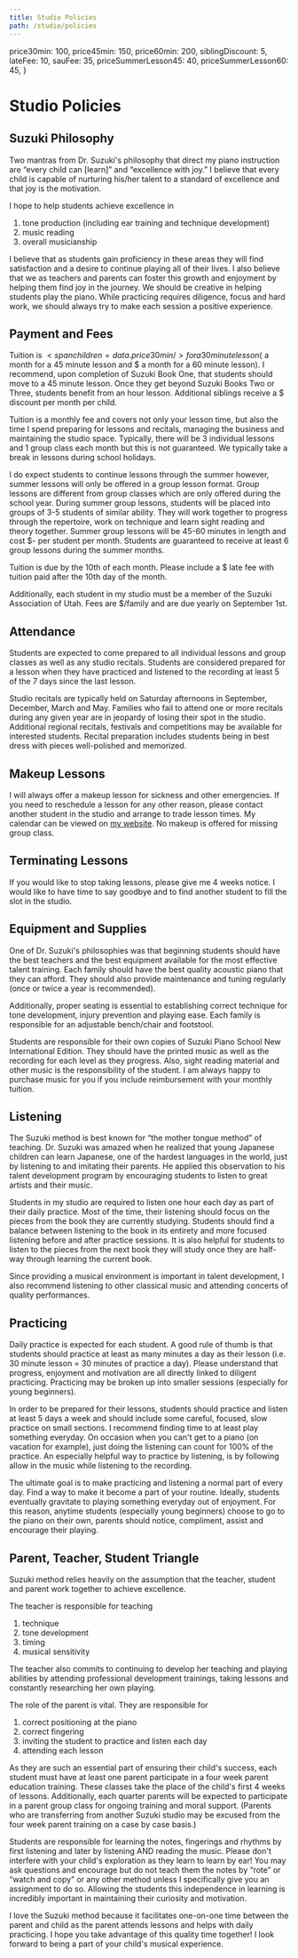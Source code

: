 ```yaml
---
title: Studio Policies
path: /studio/policies
---
```


  price30min: 100,
  price45min: 150,
  price60min: 200,
  siblingDiscount: 5,
  lateFee: 10,
  sauFee: 35,
  priceSummerLesson45: 40,
  priceSummerLesson60: 45,
}

# Studio Policies

## Suzuki Philosophy

Two mantras from Dr. Suzuki's philosophy that direct my piano instruction are “every child can [learn]” and “excellence with joy.” I believe that every child is capable of nurturing his/her talent to a standard of excellence and that joy is the motivation.

I hope to help students achieve excellence in

1. tone production (including ear training and technique development)
1. music reading
1. overall musicianship

I believe that as students gain proficiency in these areas they will find satisfaction and a desire to continue playing all of their lives. I also believe that we as teachers and parents can foster this growth and enjoyment by helping them find joy in the journey. We should be creative in helping students play the piano. While practicing requires diligence, focus and hard work, we should always try to make each session a positive experience.

## Payment and Fees

Tuition is $<span children={data.price30min} /> for a 30 minute lesson ($<span children={data.price45min} /> a month for a 45 minute lesson and $<span children={data.price60min} /> a month for a 60 minute lesson). I recommend, upon completion of Suzuki Book One, that students should move to a 45 minute lesson. Once they get beyond Suzuki Books Two or Three, students benefit from an hour lesson. Additional siblings receive a $<span children={data.siblingDiscount} /> discount per month per child.

Tuition is a monthly fee and covers not only your lesson time, but also the time I spend preparing for lessons and recitals, managing the business and maintaining the studio space. Typically, there will be 3 individual lessons and 1 group class each month but this is not guaranteed. We typically take a break in lessons during school holidays. 

I do expect students to continue lessons through the summer however, summer lessons will only be offered in a group lesson format. Group lessons are different from group classes which are only offered during the school year. During summer group lessons, students will be placed into groups of 3-5 students of similar ability. They will work together to progress through the repertoire, work on technique and learn sight reading and theory together. Summer group lessons will be 45-60 minutes in length and cost $<span children={data.priceSummerLesson45} />-<span children={data.priceSummerLesson60} /> per student per month. Students are guaranteed to receive at least 6 group lessons during the summer months.

Tuition is due by the 10th of each month. Please include a $<span children={data.lateFee} /> late fee with tuition paid after the 10th day of the month.

Additionally, each student in my studio must be a member of the Suzuki Association of Utah. Fees are $<span children={data.sauFee} />/family and are due yearly on September 1st.

## Attendance

Students are expected to come prepared to all individual lessons and group classes as well as any studio recitals. Students are considered prepared for a lesson when they have practiced and listened to the recording at least 5 of the 7 days since the last lesson.

Studio recitals are typically held on Saturday afternoons in September, December, March and May. Families who fail to attend one or more recitals during any given year are in jeopardy of losing their spot in the studio. Additional regional recitals, festivals and competitions may be available for interested students. Recital preparation includes students being in best dress with pieces well-polished and memorized.

## Makeup Lessons

I will always offer a makeup lesson for sickness and other emergencies. If you need to reschedule a lesson for any other reason, please contact another student in the studio and arrange to trade lesson times. My calendar can be viewed on [my website](/calendar). No makeup is offered for missing group class.

## Terminating Lessons

If you would like to stop taking lessons, please give me 4 weeks notice. I would like to have time to say goodbye and to find another student to fill the slot in the studio.

## Equipment and Supplies

One of Dr. Suzuki's philosophies was that beginning students should have the best teachers and the best equipment available for the most effective talent training. Each family should have the best quality acoustic piano that they can afford. They should also provide maintenance and tuning regularly (once or twice a year is recommended).

Additionally, proper seating is essential to establishing correct technique for tone development, injury prevention and playing ease. Each family is responsible for an adjustable bench/chair and footstool.

Students are responsible for their own copies of Suzuki Piano School New International Edition. They should have the printed music as well as the recording for each level as they progress. Also, sight reading material and other music is the responsibility of the student. I am always happy to purchase music for you if you include reimbursement with your monthly tuition.

## Listening

The Suzuki method is best known for “the mother tongue method” of teaching. Dr. Suzuki was amazed when he realized that young Japanese children can learn Japanese, one of the hardest languages in the world, just by listening to and imitating their parents. He applied this observation to his talent development program by encouraging students to listen to great artists and their music.

Students in my studio are required to listen one hour each day as part of their daily practice. Most of the time, their listening should focus on the pieces from the book they are currently studying. Students should find a balance between listening to the book in its entirety and more focused listening before and after practice sessions. It is also helpful for students to listen to the pieces from the next book they will study once they are half-way through learning the current book.

Since providing a musical environment is important in talent development, I also recommend listening to other classical music and attending concerts of quality performances.

## Practicing

Daily practice is expected for each student. A good rule of thumb is that students should practice at least as many minutes a day as their lesson (i.e. 30 minute lesson = 30 minutes of practice a day). Please understand that progress, enjoyment and motivation are all directly linked to diligent practicing. Practicing may be broken up into smaller sessions (especially for young beginners).

In order to be prepared for their lessons, students should practice and listen at least 5 days a week and should include some careful, focused, slow practice on small sections. I recommend finding time to at least play something everyday. On occasion when you can't get to a piano (on vacation for example), just doing the listening can count for 100% of the practice. An especially helpful way to practice by listening, is by following allow in the music while listening to the recording.

The ultimate goal is to make practicing and listening a normal part of every day. Find a way to make it become a part of your routine. Ideally, students eventually gravitate to playing something everyday out of enjoyment. For this reason, anytime students (especially young beginners) choose to go to the piano on their own, parents should notice, compliment, assist and encourage their playing.

## Parent, Teacher, Student Triangle

Suzuki method relies heavily on the assumption that the teacher, student and parent work together to achieve excellence.

The teacher is responsible for teaching

1. technique
1. tone development
1. timing
1. musical sensitivity

The teacher also commits to continuing to develop her teaching and playing abilities by attending professional development trainings, taking lessons and constantly researching her own playing.

The role of the parent is vital. They are responsible for

1. correct positioning at the piano
1. correct fingering
1. inviting the student to practice and listen each day
1. attending each lesson

As they are such an essential part of ensuring their child's success, each student must have at least one parent participate in a four week parent education training. These classes take the place of the child's first 4 weeks of lessons. Additionally, each quarter parents will be expected to participate in a parent group class for ongoing training and moral support. (Parents who are transferring from another Suzuki studio may be excused from the four week parent training on a case by case basis.)

Students are responsible for learning the notes, fingerings and rhythms by first listening and later by listening AND reading the music. Please don't interfere with your child's exploration as they learn to learn by ear! You may ask questions and encourage but do not teach them the notes by “rote” or “watch and copy” or any other method unless I specifically give you an assignment to do so. Allowing the students this independence in learning is incredibly important in maintaining their curiosity and motivation.

I love the Suzuki method because it facilitates one-on-one time between the parent and child as the parent attends lessons and helps with daily practicing. I hope you take advantage of this quality time together! I look forward to being a part of your child's musical experience.
